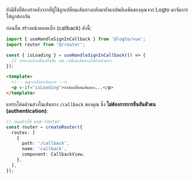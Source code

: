 ยังมีสิ่งที่ต้องทำหลังจากที่ผู้ใช้ถูกเปลี่ยนเส้นทางกลับมายังแอปพลิเคชันของคุณจาก Logto มาจัดการให้ถูกต้องกัน

ก่อนอื่น สร้างหน้าคอลแบ็ก (callback) ดังนี้:

```ts title="views/CallbackView.vue"
import { useHandleSignInCallback } from '@logto/vue';
import router from '@/router';

const { isLoading } = useHandleSignInCallback(() => {
  // ทำบางอย่างเมื่อเสร็จสิ้น เช่น เปลี่ยนเส้นทางไปยังหน้าแรก
});
```

```html
<template>
  <!-- ขณะกำลังดำเนินการ -->
  <p v-if="isLoading">กำลังเปลี่ยนเส้นทาง...</p>
</template>
```

แทรกโค้ดด้านล่างในเส้นทาง `/callback` ของคุณ ซึ่ง **ไม่ต้องการการยืนยันตัวตน (authentication)**:

```ts title="router/index.ts"
// สมมติว่าใช้ vue-router
const router = createRouter({
  routes: [
    {
      path: '/callback',
      name: 'callback',
      component: CallbackView,
    },
  ],
});
```
